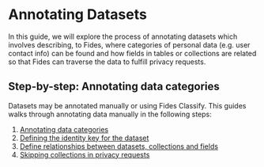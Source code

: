 

# Annotating Datasets

In this guide, we will explore the process of annotating datasets which involves describing, to Fides, where categories of personal data (e.g. user contact info) can be found and how fields in tables or collections are related so that Fides can traverse the data to fulfill privacy requests. 

## Step-by-step: Annotating data categories

Datasets may be annotated manually or using Fides Classify. This guides walks through annotating data manually in the following steps:

1. [Annotating data categories](/dev-docs/privacy-requests/datasets/annotate-datasets/annotate-categories)
2. [Defining the identity key for the dataset](/dev-docs/privacy-requests/datasets/annotate-datasets/define-identity)
3. [Define relationships between datasets, collections and fields](/dev-docs/privacy-requests/datasets/annotate-datasets/define-relationships)
4. [Skipping collections in privacy requests](/dev-docs/privacy-requests/datasets/annotate-datasets/skip-collections)